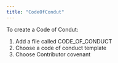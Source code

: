 ```yaml
---
title: "CodeOfCondut"
---
```


To create a Code of Condut:

1. Add a file called CODE_OF_CONDUCT
2. Choose a code of conduct template
3. Choose Contributor covenant 
